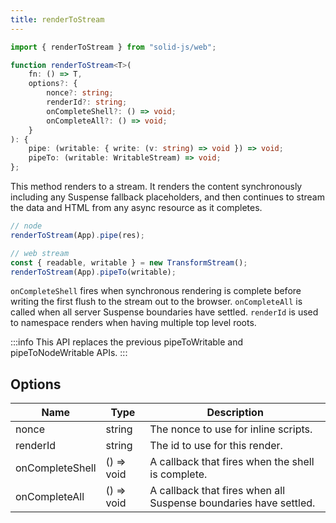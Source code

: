 ```yaml
---
title: renderToStream
---
```


```ts
import { renderToStream } from "solid-js/web";

function renderToStream<T>(
	fn: () => T,
	options?: {
		nonce?: string;
		renderId?: string;
		onCompleteShell?: () => void;
		onCompleteAll?: () => void;
	}
): {
	pipe: (writable: { write: (v: string) => void }) => void;
	pipeTo: (writable: WritableStream) => void;
};
```

This method renders to a stream.
It renders the content synchronously including any Suspense fallback placeholders, and then continues to stream the data and HTML from any async resource as it completes.

```ts
// node
renderToStream(App).pipe(res);

// web stream
const { readable, writable } = new TransformStream();
renderToStream(App).pipeTo(writable);
```

`onCompleteShell` fires when synchronous rendering is complete before writing the first flush to the stream out to the browser.
`onCompleteAll` is called when all server Suspense boundaries have settled.
`renderId` is used to namespace renders when having multiple top level roots.

:::info
This API replaces the previous pipeToWritable and pipeToNodeWritable
APIs.
:::

## Options

| Name            | Type       | Description                                                      |
| --------------- | ---------- | ---------------------------------------------------------------- |
| nonce           | string     | The nonce to use for inline scripts.                             |
| renderId        | string     | The id to use for this render.                                   |
| onCompleteShell | () => void | A callback that fires when the shell is complete.                |
| onCompleteAll   | () => void | A callback that fires when all Suspense boundaries have settled. |
